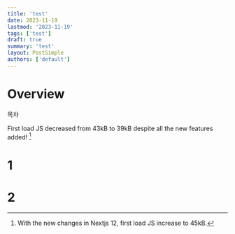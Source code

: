 ```yaml
---
title: 'test'
date: 2023-11-19
lastmod: '2023-11-19'
tags: ['test']
draft: true
summary: 'test'
layout: PostSimple
authors: ['default']
---
```


# Overview

목차

<TOCInline toc={props.toc} exclude="Overview" toHeading={1} />

First load JS decreased from 43kB to 39kB despite all the new features added! [^1]

[^1]: With the new changes in Nextjs 12, first load JS increase to 45kB.

# 1
# 2